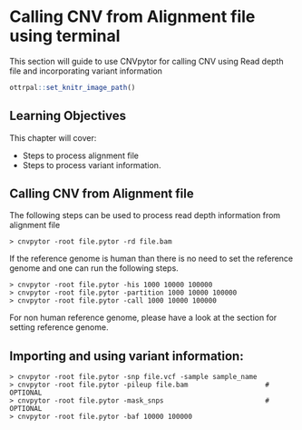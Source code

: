 
# Calling CNV from Alignment file using terminal

This section will guide to use CNVpytor for calling CNV using Read depth file and incorporating variant information

```r
ottrpal::set_knitr_image_path()
```

## Learning Objectives

This chapter will cover:  

- Steps to process alignment file
- Steps to process variant information.


## Calling CNV from Alignment file

The following steps can be used to process read depth information from alignment file

```
> cnvpytor -root file.pytor -rd file.bam
```
If the reference genome is human than there is no need to set the reference genome and one can run the following steps.

```
> cnvpytor -root file.pytor -his 1000 10000 100000
> cnvpytor -root file.pytor -partition 1000 10000 100000
> cnvpytor -root file.pytor -call 1000 10000 100000
```
For non human reference genome, please have a look at the section for setting reference genome. 

## Importing and using variant information:


```
> cnvpytor -root file.pytor -snp file.vcf -sample sample_name
> cnvpytor -root file.pytor -pileup file.bam                   # OPTIONAL
> cnvpytor -root file.pytor -mask_snps                         # OPTIONAL 
> cnvpytor -root file.pytor -baf 10000 100000
```

